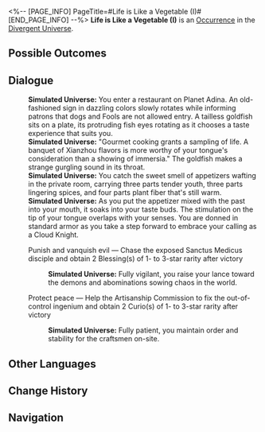 <%-- [PAGE_INFO]
PageTitle=#Life is Like a Vegetable (I)#
[END_PAGE_INFO] --%>
{{Stub}}
{{Simulated Universe Event Infobox
|id            = 24901
|title         = 
|image         = Occurrence Life is Like a Vegetable.png
|domains_su    = 
|domains_swarm = 
|domains_gng   = 
|domains_du    = Unknown
|domains_und   = 
|requirements  = 
|prev          = 
|next          = 
|characters    = 
|factions      = 
|order         = 
|order_du      = 127
}}
'''Life is Like a Vegetable (I)''' is an [[Divergent Universe/Occurrence|Occurrence]] in the [[Divergent Universe]].

==Possible Outcomes==
{{Possible Outcomes
|choice_1 = Punish and vanquish evil
|result_1 = Chase the exposed Sanctus Medicus disciple and obtain 2 Blessing(s) of 1- to 3-star rarity after victory

|choice_2 = Protect peace
|result_2 = Help the Artisanship Commission to fix the out-of-control ingenium and obtain 2 Curio(s) of 1- to 3-star rarity after victory
}}
<!--
==Gameplay Notes==
* 
-->
==Dialogue==
{{Dialogue Start}}
:'''Simulated Universe:''' You enter a restaurant on Planet Adina. An old-fashioned sign in dazzling colors slowly rotates while informing patrons that dogs and Fools are not allowed entry. A tailless goldfish sits on a plate, its protruding fish eyes rotating as it chooses a taste experience that suits you.
:'''Simulated Universe:''' "Gourmet cooking grants a sampling of life. A banquet of Xianzhou flavors is more worthy of your tongue's consideration than a showing of immersia." The goldfish makes a strange gurgling sound in its throat.
:'''Simulated Universe:''' You catch the sweet smell of appetizers wafting in the private room, carrying three parts tender youth, three parts lingering spices, and four parts plant fiber that's still warm.
:'''Simulated Universe:''' As you put the appetizer mixed with the past into your mouth, it soaks into your taste buds. The stimulation on the tip of your tongue overlaps with your senses. You are donned in standard armor as you take a step forward to embrace your calling as a Cloud Knight.
:{{DIcon|Star}} Punish and vanquish evil &mdash; Chase the exposed Sanctus Medicus disciple and obtain 2 Blessing(s) of 1- to 3-star rarity after victory
::'''Simulated Universe:''' Fully vigilant, you raise your lance toward the demons and abominations sowing chaos in the world.
:{{DIcon|Star}} Protect peace &mdash; Help the Artisanship Commission to fix the out-of-control ingenium and obtain 2 Curio(s) of 1- to 3-star rarity after victory
::'''Simulated Universe:''' Fully patient, you maintain order and stability for the craftsmen on-site.
{{Dialogue End}}

==Other Languages==
{{Other Languages
|en   = Life is Like a Vegetable (I)
|zhs  = 人生如菜（其一）
|zht  = 人生如菜（其一）
|ja   = {{Rubi|人生|じんせい}}は{{Rubi|料理|りょうり}}の{{Rubi|如|ごと}}く（その1）
|ko   = 인생은 채소와 같다 (1)
|es   = La vida es como la verdura (I)
|fr   = La vie est comme un légume (I)
|ru   = Жизнь как пища I
|th   = ชีวิตดั่งพืชผัก (1)
|vi   = Nhân Sinh Như Rau Cải (I)
|de   = Das Leben ist wie Gemüse (I)
|id   = Hidup Bagai Sayur (1)
|pt   = A Vida É Como um Legume (I)
}}

==Change History==
{{Change History|null}}

==Navigation==
{{Occurrence Navbox}}